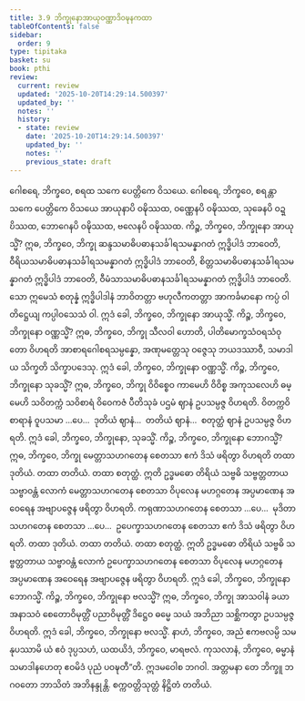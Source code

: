 ```yaml
---
title: 3.9 ဘိက္ခုနောအာယုဝဏ္ဏာဒိဝဍ္ဎနကထာ
tableOfContents: false
sidebar:
  order: 9
type: tipitaka
basket: su
book: pthi
review:
  current: review
  updated: '2025-10-20T14:29:14.500397'
  updated_by: ''
  notes: ''
  history:
  - state: review
    date: '2025-10-20T14:29:14.500397'
    updated_by: ''
    notes: ''
    previous_state: draft
---
```



<DynamicBreadcrumb />


<ReviewStatus review={frontmatter.review} showDetails={true} />

<HypothesisAnnotation frontmatter={frontmatter} />

<Division number="110" book="pthi" e="ch" v="8" p="64">

<Paragraph number="232" book="pthi">
ဂေါစရေ, ဘိက္ခဝေ, စရထ သကေ ပေတ္တိကေ ဝိသယေ. ဂေါစရေ, ဘိက္ခဝေ, စရန္တာ သကေ ပေတ္တိကေ ဝိသယေ အာယုနာပိ ဝဍ္ဎိဿထ, ဝဏ္ဏေနပိ ဝဍ္ဎိဿထ, သုခေနပိ ဝဍ္ဎိဿထ, ဘောဂေနပိ ဝဍ္ဎိဿထ, ဗလေနပိ ဝဍ္ဎိဿထ.
</Paragraph>

<Paragraph number="233" book="pthi">
ကိဉ္စ, ဘိက္ခဝေ, ဘိက္ခုနော အာယုသ္မိံ? ဣဓ, ဘိက္ခဝေ, ဘိက္ခု ဆန္ဒသမာဓိပဓာနသင်္ခါရသမန္နာဂတံ ဣဒ္ဓိပါဒံ ဘာဝေတိ, ဝီရိယသမာဓိပဓာနသင်္ခါရသမန္နာဂတံ ဣဒ္ဓိပါဒံ ဘာဝေတိ, စိတ္တသမာဓိပဓာနသင်္ခါရသမန္နာဂတံ ဣဒ္ဓိပါဒံ ဘာဝေတိ, ဝီမံသာသမာဓိပဓာနသင်္ခါရသမန္နာဂတံ ဣဒ္ဓိပါဒံ ဘာဝေတိ. သော ဣမေသံ စတုန္နံ ဣဒ္ဓိပါဒါနံ ဘာဝိတတ္တာ ဗဟုလီကတတ္တာ အာကင်္ခမာနော ကပ္ပံ ဝါ တိဋ္ဌေယျ ကပ္ပါဝသေသံ ဝါ. ဣဒံ ခေါ, ဘိက္ခဝေ, ဘိက္ခုနော အာယုသ္မိံ.
</Paragraph>

<Paragraph number="234" book="pthi">
ကိဉ္စ, ဘိက္ခဝေ, ဘိက္ခုနော ဝဏ္ဏသ္မိံ? ဣဓ, ဘိက္ခဝေ, ဘိက္ခု သီလဝါ ဟောတိ, ပါတိမောက္ခသံဝရသံဝုတော ဝိဟရတိ အာစာရဂေါစရသမ္ပန္နော, အဏုမတ္တေသု ဝဇ္ဇေသု ဘယဒဿာဝီ, သမာဒါယ သိက္ခတိ သိက္ခာပဒေသု. ဣဒံ ခေါ, ဘိက္ခဝေ, ဘိက္ခုနော ဝဏ္ဏသ္မိံ.
</Paragraph>

<Paragraph number="235" book="pthi">
ကိဉ္စ, ဘိက္ခဝေ, ဘိက္ခုနော သုခသ္မိံ? ဣဓ, ဘိက္ခဝေ, ဘိက္ခု ဝိဝိစ္စေဝ ကာမေဟိ ဝိဝိစ္စ အကုသလေဟိ ဓမ္မေဟိ သဝိတက္ကံ သဝိစာရံ ဝိဝေကဇံ ပီတိသုခံ ပဌမံ ဈာနံ ဥပသမ္ပဇ္ဇ ဝိဟရတိ. ဝိတက္ကဝိစာရာနံ ဝူပသမာ …ပေ…  ဒုတိယံ ဈာနံ…  တတိယံ ဈာနံ…  စတုတ္ထံ ဈာနံ ဥပသမ္ပဇ္ဇ ဝိဟရတိ. ဣဒံ ခေါ, ဘိက္ခဝေ, ဘိက္ခုနော, သုခသ္မိံ.
</Paragraph>

<Paragraph number="236" book="pthi">
ကိဉ္စ, ဘိက္ခဝေ, ဘိက္ခုနော ဘောဂသ္မိံ? ဣဓ, ဘိက္ခဝေ, ဘိက္ခု မေတ္တာသဟဂတေန စေတသာ ဧကံ ဒိသံ ဖရိတွာ ဝိဟရတိ တထာ ဒုတိယံ. တထာ တတိယံ. တထာ စတုတ္ထံ. ဣတိ ဥဒ္ဓမဓော တိရိယံ သဗ္ဗဓိ သဗ္ဗတ္တတာယ သဗ္ဗာဝန္တံ လောကံ မေတ္တာသဟဂတေန စေတသာ ဝိပုလေန မဟဂ္ဂတေန အပ္ပမာဏေန အဝေရေန အဗျာပဇ္ဇေန ဖရိတွာ ဝိဟရတိ. ကရုဏာသဟဂတေန စေတသာ …ပေ…  မုဒိတာသဟဂတေန စေတသာ …ပေ…  ဥပေက္ခာသဟဂတေန စေတသာ ဧကံ ဒိသံ ဖရိတွာ ဝိဟရတိ. တထာ ဒုတိယံ. တထာ တတိယံ. တထာ စတုတ္ထံ. ဣတိ ဥဒ္ဓမဓော တိရိယံ သဗ္ဗဓိ သဗ္ဗတ္တတာယ သဗ္ဗာဝန္တံ လောကံ ဥပေက္ခာသဟဂတေန စေတသာ ဝိပုလေန မဟဂ္ဂတေန အပ္ပမာဏေန အဝေရေန အဗျာပဇ္ဇေန ဖရိတွာ ဝိဟရတိ. ဣဒံ ခေါ, ဘိက္ခဝေ, ဘိက္ခုနော ဘောဂသ္မိံ.
</Paragraph>

<Paragraph number="237" book="pthi">
ကိဉ္စ, ဘိက္ခဝေ, ဘိက္ခုနော ဗလသ္မိံ? ဣဓ, ဘိက္ခဝေ, ဘိက္ခု အာသဝါနံ ခယာ အနာသဝံ စေတောဝိမုတ္တိံ ပညာဝိမုတ္တိံ ဒိဋ္ဌေဝ ဓမ္မေ သယံ အဘိညာ သစ္ဆိကတွာ ဥပသမ္ပဇ္ဇ ဝိဟရတိ. ဣဒံ ခေါ, ဘိက္ခဝေ, ဘိက္ခုနော ဗလသ္မိံ.
</Paragraph>

<Paragraph number="238" book="pthi">
နာဟံ, ဘိက္ခဝေ, အညံ ဧကဗလမ္ပိ သမနုပဿာမိ ယံ ဧဝံ ဒုပ္ပသဟံ, ယထယိဒံ, ဘိက္ခဝေ, မာရဗလံ. ကုသလာနံ, ဘိက္ခဝေ, ဓမ္မာနံ သမာဒါနဟေတု ဧဝမိဒံ ပုညံ ပဝဍ္ဎတီ”တိ.
</Paragraph>

<Paragraph number="239" book="pthi">
ဣဒမဝေါစ ဘဂဝါ. အတ္တမနာ တေ ဘိက္ခူ ဘဂဝတော ဘာသိတံ အဘိနန္ဒုန္တိ.

</Paragraph>
</Division>

<Paragraph number="240" type="center" book="pthi">
စက္ကဝတ္တိသုတ္တံ နိဋ္ဌိတံ တတိယံ.
</Paragraph>